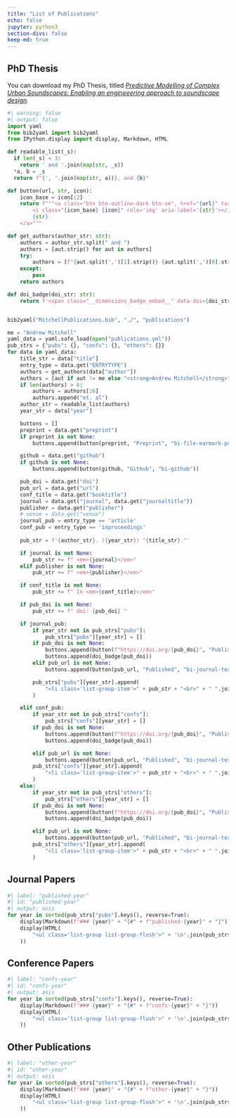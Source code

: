 ```yaml
---
title: "List of Publications"
echo: false
jupyter: python3
section-divs: false
keep-md: true
---
```


## PhD Thesis

You can download my PhD Thesis, titled [*Predictive Modelling of Complex Urban Soundscapes: Enabling an engineeering approach to soundscape design*](./Andrew%20Mitchell%20PhD%20Thesis%20Final.pdf).

```python
#| warning: false
#| output: false
import yaml
from bib2yaml import bib2yaml
from IPython.display import display, Markdown, HTML

def readable_list(_s):
  if len(_s) < 3:
    return ' and '.join(map(str, _s))
  *a, b = _s
  return f"{', '.join(map(str, a))}, and {b}"

def button(url, str, icon):
    icon_base = icon[:2]
    return f"""<a class="btn btn-outline-dark btn-sm", href="{url}" target="_blank" rel="noopener noreferrer">
        <i class="{icon_base} {icon}" role='img' aria-label='{str}'></i>
        {str}
    </a>"""

def get_authors(author_str: str):
    authors = author_str.split(" and ")
    authors = [aut.strip() for aut in authors]
    try:
        authors = [f"{aut.split(',')[1].strip()} {aut.split(',')[0].strip()}" for aut in authors]
    except:
        pass
    return authors

def doi_badge(doi_str: str):
    return f'<span class="__dimensions_badge_embed__" data-doi={doi_str} data-hide-zero-citations="true" data-style="small_rectangle"></span><script async src="https://badge.dimensions.ai/badge.js" charset="utf-8"></script>'


bib2yaml("MitchellPublications.bib", "./", "publications")

me = "Andrew Mitchell"
yaml_data = yaml.safe_load(open("publications.yml"))
pub_strs = {"pubs": {}, "confs": {}, "others": {}}
for data in yaml_data:
    title_str = data["title"]
    entry_type = data.get("ENTRYTYPE")
    authors = get_authors(data["author"])
    authors = [aut if aut != me else "<strong>Andrew Mitchell</strong>" for aut in authors]
    if len(authors) > 6: 
        authors = authors[:6]
        authors.append("et. al")
    author_str = readable_list(authors)
    year_str = data["year"]

    buttons = []
    preprint = data.get("preprint")
    if preprint is not None:
        buttons.append(button(preprint, "Preprint", "bi-file-earmark-pdf"))

    github = data.get("github")
    if github is not None:
        buttons.append(button(github, "Github", "bi-github"))

    pub_doi = data.get("doi")
    pub_url = data.get("url")
    conf_title = data.get("booktitle")
    journal = data.get("journal", data.get("journaltitle"))
    publisher = data.get("publisher")
    # venue = data.get("venue")
    journal_pub = entry_type == 'article'
    conf_pub = entry_type == 'inproceedings' 
    
    pub_str = f'{author_str}. ({year_str}) "{title_str}."'

    if journal is not None:
        pub_str += f" <em>{journal}</em>"
    elif publisher is not None:
        pub_str += f" <em>{publisher}</em>"

    if conf_title is not None:
        pub_str += f" In <em>{conf_title}</em>"

    if pub_doi is not None:
        pub_str += f" doi: {pub_doi} "

    if journal_pub:
        if year_str not in pub_strs["pubs"]:
            pub_strs["pubs"][year_str] = []
        if pub_doi is not None:
            buttons.append(button(f"https://doi.org/{pub_doi}", "Published", "bi-journal-text"))
            buttons.append(doi_badge(pub_doi))
        elif pub_url is not None:
            buttons.append(button(pub_url, "Published", "bi-journal-text"))

        pub_strs["pubs"][year_str].append(
            "<li class='list-group-item'>" + pub_str + "<br>" + " ".join(buttons) + "</li>"
        )

    elif conf_pub:
        if year_str not in pub_strs["confs"]:
            pub_strs["confs"][year_str] = []
        if pub_doi is not None:
            buttons.append(button(f"https://doi.org/{pub_doi}", "Published", "bi-journal-text"))
            buttons.append(doi_badge(pub_doi))

        elif pub_url is not None:
            buttons.append(button(pub_url, "Published", "bi-journal-text"))
        pub_strs["confs"][year_str].append(
            "<li class='list-group-item'>" + pub_str + "<br>" + " ".join(buttons) + "</li>"
        )
    else:
        if year_str not in pub_strs["others"]:
            pub_strs["others"][year_str] = []
        if pub_doi is not None:
            buttons.append(button(f"https://doi.org/{pub_doi}", "Published", "bi-journal-text"))
            buttons.append(doi_badge(pub_doi))

        elif pub_url is not None:
            buttons.append(button(pub_url, "Published", "bi-journal-text"))
        pub_strs["others"][year_str].append(
            "<li class='list-group-item'>" + pub_str + "<br>" + " ".join(buttons) + "</li>"
        )

```

## Journal Papers

```python
#| label: "published-year"
#| id: "published-year"
#| output: asis
for year in sorted(pub_strs["pubs"].keys(), reverse=True):
    display(Markdown(f"### {year}" + "{#" + f"published-{year}" + "}"))
    display(HTML(
        "<ul class='list-group list-group-flush'>" + '\n'.join(pub_strs["pubs"][year]) + "</ul>"
    ))
```

## Conference Papers

```python
#| label: "confs-year"
#| id: "confs-year"
#| output: asis
for year in sorted(pub_strs["confs"].keys(), reverse=True):
    display(Markdown(f"### {year}" + "{#" + f"confs-{year}" + "}"))
    display(HTML(
        "<ul class='list-group list-group-flush'>" + '\n'.join(pub_strs["confs"][year]) + "</ul>"
    ))
```

## Other Publications

```python
#| label: "other-year"
#| id: "other-year"
#| output: asis
for year in sorted(pub_strs["others"].keys(), reverse=True):
    display(Markdown(f"### {year}" + "{#" + f"other-{year}" + "}"))
    display(HTML(
        "<ul class='list-group list-group-flush'>" + '\n'.join(pub_strs["others"][year]) + "</ul>"
    ))
```
